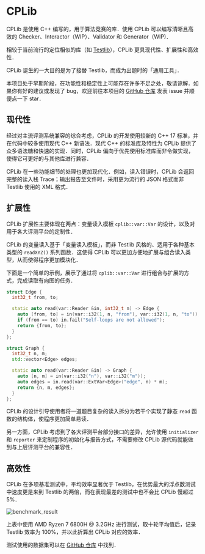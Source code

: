 # CPLib

CPLib 是使用 C++ 编写的，用于算法竞赛的库．使用 CPLib 可以编写清晰且高效的 Checker、Interactor（WIP）、Validator 和 Generator（WIP)．

相较于当前流行的定位相似的库（如 [Testlib](https://github.com/MikeMirzayanov/testlib)），CPLib 更具现代性、扩展性和高效性．

CPLib 诞生的一大目的是为了接替 Testlib，而成为出题时的「通用工具」．

本项目处于早期阶段，在功能性和稳定性上可能存在许多不足之处，敬请谅解．如果你有好的建议或发现了 bug，欢迎前往本项目的 [GitHub 仓库][github] 发表 issue 并顺便点一下 star．

[github]: https://github.com/rindag-devs/cplib

## 现代性

经过对主流评测系统兼容的综合考虑，CPLib 的开发使用较新的 C++ 17 标准，并在代码中较多使用现代 C++ 新语法．现代 C++ 的标准库及特性为 CPLib 提供了众多语法糖和快速的实现．同时，CPLib 偏向于优先使用标准库而非令做实现，使得它可更好的与其他库进行兼容．

CPLib 在一些功能细节的处理也更加现代化．例如，读入错误时，CPLib 会返回完整的读入栈 Trace；输出报告至文件时，采用更为流行的 JSON 格式而非 Testlib 使用的 XML 格式．

## 扩展性

CPLib 扩展性主要体现在两点：变量读入模板 `cplib::var::Var` 的设计，以及对用于各大评测平台的定制性．

CPLib 的变量读入基于「变量读入模板」，而非 Testlib 风格的、适用于各种基本类型的 `readXYZ()` 系列函数．这使得 CPLib 可以更加方便地扩展与组合读入类型，从而使得程序更加模块化．

下面是一个简单的示例，展示了通过将 `cplib::var::Var` 进行组合与扩展的方式，完成读取有向图的任务．

```cpp
struct Edge {
  int32_t from, to;

  static auto read(var::Reader &in, int32_t n) -> Edge {
    auto [from, to] = in(var::i32(1, n, "from"), var::i32(1, n, "to"));
    if (from == to) in.fail("Self-loops are not allowed");
    return {from, to};
  }
};

struct Graph {
  int32_t n, m;
  std::vector<Edge> edges;

  static auto read(var::Reader &in) -> Graph {
    auto [n, m] = in(var::i32("n"), var::i32("m"));
    auto edges = in.read(var::ExtVar<Edge>("edge", n) * m);
    return {n, m, edges};
  }
};
```

CPLib 的设计引导使用者将一道题目复杂的读入拆分为若干个实现了静态 `read` 函数的结构体，使程序更加简单易读．

另一方面，CPLib 考虑到了各大评测平台部分接口的差异，允许使用 `initializer` 和 `reporter` 来定制程序的初始化与报告方式，不需要修改 CPLib 源代码就能做到与上层评测平台的兼容性．

## 高效性

CPLib 在多项基准测试中，平均效率显著优于 Testlib，在优势最大的浮点数测试中速度更是来到 Testlib 的两倍，而在表现最差的测试中也不会比 CPLib 慢超过 5%．

![benchmark_result](/img/benchmark_result.svg)

上表中使用 AMD Ryzen 7 6800H @ 3.2GHz 进行测试，取十轮平均值后，记录 Testlib 效率为 100\%，并以此折算出 CPLib 对应的效率．

测试使用的数据集可以在 [GitHub 仓库](https://github.com/rindag-devs/cplib/tree/main/benchmark) 中找到．

